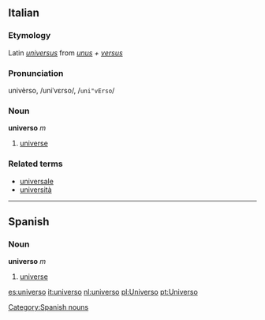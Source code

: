 ==Italian==
===Etymology===
Latin ''[[universus]]'' from ''[[unus]] + [[versus]]''
===Pronunciation===
univèrso, /uniˈvɛrso/, /<tt>uni"vErso</tt>/
===Noun===
'''universo''' ''m''

# [[universe]]

===Related terms===
*[[universale]]
*[[università]]

----
== Spanish ==
=== Noun ===
'''universo''' ''m''
# [[universe]]

[[Category:Spanish nouns]]

[[es:universo]]
[[it:universo]]
[[nl:universo]]
[[pl:Universo]]
[[pt:Universo]]